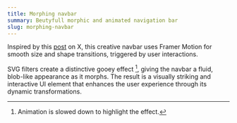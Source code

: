 ```yaml
---
title: Morphing navbar
summary: Beutyfull morphic and animated navigation bar
slug: morphing-navbar
---
```


Inspired by this <a href="https://x.com/KumailNanji/status/1817901890035716198" target="_blank">post</a> on X, this creative navbar uses Framer Motion for smooth size and shape transitions, triggered by user interactions.

SVG filters create a distinctive gooey effect [^1], giving the navbar a fluid, blob-like appearance as it morphs. The result is a visually striking and interactive UI element that enhances the user experience through its dynamic transformations.

<CraftContainer>
  <MorphingNavbar />
</CraftContainer>

[^1]: Animation is slowed down to highlight the effect.
